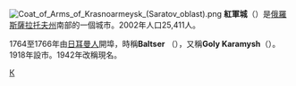 {{Coord|51.0231|N|45.7031|E|type:city|display=title}}
[[File:Coat_of_Arms_of_Krasnoarmeysk_(Saratov_oblast).png|right]]
'''紅軍城'''（{{lang-ru|Красноарме́йск}}）是[[俄羅斯|俄羅斯]][[薩拉托夫州|薩拉托夫州]]南部的一個城市。2002年人口25,411人。

1764至1766年由[[日耳曼人|日耳曼人]]開埠，時稱'''Baltser''' （{{lang|ru|Бальцер}}），又稱'''Goly Karamysh'''（{{lang|ru|Голый Карамыш}}）。1918年設市。1942年改稱現名。

{{薩拉托夫州城市}}

[[Category:薩拉托夫州城市|К]]